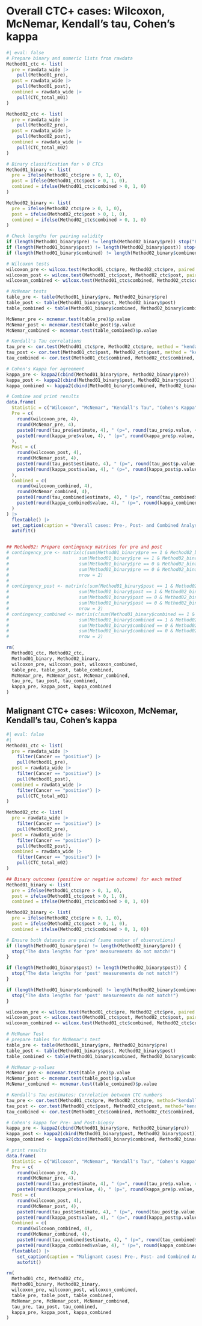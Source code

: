 # Overall CTC+ cases: Wilcoxon, McNemar, Kendall's tau, Cohen's kappa
```r
#| eval: false
# Prepare binary and numeric lists from rawdata
Method01_ctc <- list(
  pre = rawdata_wide |>
    pull(Method01_pre),
  post = rawdata_wide |>
    pull(Method01_post),
  combined = rawdata_wide |>
    pull(CTC_total_m01)
)

Method02_ctc <- list(
  pre = rawdata_wide |>
    pull(Method02_pre),
  post = rawdata_wide |>
    pull(Method02_post),
  combined = rawdata_wide |>
    pull(CTC_total_m02)
)

# Binary classification for > 0 CTCs
Method01_binary <- list(
  pre = ifelse(Method01_ctc$pre > 0, 1, 0),
  post = ifelse(Method01_ctc$post > 0, 1, 0),
  combined = ifelse(Method01_ctc$combined > 0, 1, 0)
)

Method02_binary <- list(
  pre = ifelse(Method02_ctc$pre > 0, 1, 0),
  post = ifelse(Method02_ctc$post > 0, 1, 0),
  combined = ifelse(Method02_ctc$combined > 0, 1, 0)
)

# Check lengths for pairing validity
if (length(Method01_binary$pre) != length(Method02_binary$pre)) stop("Pre data lengths mismatch")
if (length(Method01_binary$post) != length(Method02_binary$post)) stop("Post data lengths mismatch")
if (length(Method01_binary$combined) != length(Method02_binary$combined)) stop("Combined data lengths mismatch")

# Wilcoxon tests
wilcoxon_pre <- wilcox.test(Method01_ctc$pre, Method02_ctc$pre, paired = TRUE, exact = FALSE)$p.value
wilcoxon_post <- wilcox.test(Method01_ctc$post, Method02_ctc$post, paired = TRUE, exact = FALSE)$p.value
wilcoxon_combined <- wilcox.test(Method01_ctc$combined, Method02_ctc$combined, paired = TRUE, exact = FALSE)$p.value

# McNemar tests
table_pre <- table(Method01_binary$pre, Method02_binary$pre)
table_post <- table(Method01_binary$post, Method02_binary$post)
table_combined <- table(Method01_binary$combined, Method02_binary$combined)

McNemar_pre <- mcnemar.test(table_pre)$p.value
McNemar_post <- mcnemar.test(table_post)$p.value
McNemar_combined <- mcnemar.test(table_combined)$p.value

# Kendall's Tau correlations
tau_pre <- cor.test(Method01_ctc$pre, Method02_ctc$pre, method = "kendall")
tau_post <- cor.test(Method01_ctc$post, Method02_ctc$post, method = "kendall")
tau_combined <- cor.test(Method01_ctc$combined, Method02_ctc$combined, method = "kendall")

# Cohen's Kappa for agreement
kappa_pre <- kappa2(cbind(Method01_binary$pre, Method02_binary$pre))
kappa_post <- kappa2(cbind(Method01_binary$post, Method02_binary$post))
kappa_combined <- kappa2(cbind(Method01_binary$combined, Method02_binary$combined))

# Combine and print results
data.frame(
  Statistic = c("Wilcoxon", "McNemar", "Kendall's Tau", "Cohen's Kappa"),
  Pre = c(
    round(wilcoxon_pre, 4),
    round(McNemar_pre, 4),
    paste0(round(tau_pre$estimate, 4), " (p=", round(tau_pre$p.value, 4), ")"),
    paste0(round(kappa_pre$value, 4), " (p=", round(kappa_pre$p.value, 4), ")")
  ),
  Post = c(
    round(wilcoxon_post, 4),
    round(McNemar_post, 4),
    paste0(round(tau_post$estimate, 4), " (p=", round(tau_post$p.value, 4), ")"),
    paste0(round(kappa_post$value, 4), " (p=", round(kappa_post$p.value, 4), ")")
  ),
  Combined = c(
    round(wilcoxon_combined, 4),
    round(McNemar_combined, 4),
    paste0(round(tau_combined$estimate, 4), " (p=", round(tau_combined$p.value, 4), ")"),
    paste0(round(kappa_combined$value, 4), " (p=", round(kappa_combined$p.value, 4), ")")
  )
) |>
  flextable() |>
  set_caption(caption = "Overall cases: Pre-, Post- and Combined Analysis") |>
  autofit()


## Method02: Prepare contingency matrices for pre and post
# contingency_pre <- matrix(c(sum(Method01_binary$pre == 1 & Method02_binary$pre == 1),
#                          sum(Method01_binary$pre == 1 & Method02_binary$pre == 0),
#                          sum(Method01_binary$pre == 0 & Method02_binary$pre == 1),
#                          sum(Method01_binary$pre == 0 & Method02_binary$pre == 0)),
#                          nrow = 2)
# 
# contingency_post <- matrix(c(sum(Method01_binary$post == 1 & Method02_binary$post == 1),
#                          sum(Method01_binary$post == 1 & Method02_binary$post == 0),
#                          sum(Method01_binary$post == 0 & Method02_binary$post == 1),
#                          sum(Method01_binary$post == 0 & Method02_binary$post == 0)),
#                          nrow = 2)
# contingency_combined <- matrix(c(sum(Method01_binary$combined == 1 &                         #                                      Method02_binary$combined == 1),
#                          sum(Method01_binary$combined == 1 & Method02_binary$combined == 0),
#                          sum(Method01_binary$combined == 0 & Method02_binary$combined == 1),
#                          sum(Method01_binary$combined == 0 & Method02_binary$combined == 0)),
#                          nrow = 2)

rm(
  Method01_ctc, Method02_ctc,
  Method01_binary, Method02_binary,
  wilcoxon_pre, wilcoxon_post, wilcoxon_combined,
  table_pre, table_post, table_combined,
  McNemar_pre, McNemar_post, McNemar_combined,
  tau_pre, tau_post, tau_combined,
  kappa_pre, kappa_post, kappa_combined
)

```

## Malignant CTC+ cases: Wilcoxon, McNemar, Kendall's tau, Cohen's kappa
```r
#| eval: false
#| 
Method01_ctc <- list(
  pre = rawdata_wide |> 
    filter(Cancer == "positive") |> 
    pull(Method01_pre),
  post = rawdata_wide |>
    filter(Cancer == "positive") |> 
    pull(Method01_post),
  combined = rawdata_wide |>
    filter(Cancer == "positive") |> 
    pull(CTC_total_m01)
)

Method02_ctc <- list(
  pre = rawdata_wide |>
    filter(Cancer == "positive") |> 
    pull(Method02_pre),
  post = rawdata_wide |>
    filter(Cancer == "positive") |> 
    pull(Method02_post),
  combined = rawdata_wide |>
    filter(Cancer == "positive") |> 
    pull(CTC_total_m02)
)

## Binary outcomes (positive or negative outcome) for each method
Method01_binary <- list(
  pre = ifelse(Method01_ctc$pre > 0, 1, 0),
  post = ifelse(Method01_ctc$post > 0, 1, 0),
  combined = ifelse(Method01_ctc$combined > 0, 1, 0))

Method02_binary <- list(
  pre = ifelse(Method02_ctc$pre > 0, 1, 0),
  post = ifelse(Method02_ctc$post > 0, 1, 0),
  combined = ifelse(Method02_ctc$combined > 0, 1, 0))

# Ensure both datasets are paired (same number of observations)
if (length(Method01_binary$pre) != length(Method02_binary$pre)) {
  stop("The data lengths for 'pre' measurements do not match!")
}

if (length(Method01_binary$post) != length(Method02_binary$post)) {
  stop("The data lengths for 'post' measurements do not match!")
}

if (length(Method01_binary$combined) != length(Method02_binary$combined)) {
  stop("The data lengths for 'post' measurements do not match!")
}

wilcoxon_pre <- wilcox.test(Method01_ctc$pre, Method02_ctc$pre, paired = TRUE, exact=FALSE)$p.value
wilcoxon_post <- wilcox.test(Method01_ctc$post, Method02_ctc$post, paired = TRUE, exact=FALSE)$p.value
wilcoxon_combined <- wilcox.test(Method01_ctc$combined, Method02_ctc$combined, paired = TRUE, exact=FALSE)$p.value

# McNemar Test
# prepare tables for McNemar's test
table_pre <- table(Method01_binary$pre, Method02_binary$pre)
table_post <- table(Method01_binary$post, Method02_binary$post)
table_combined <- table(Method01_binary$combined, Method02_binary$combined)

# McNemar p-values
McNemar_pre <- mcnemar.test(table_pre)$p.value
McNemar_post <- mcnemar.test(table_post)$p.value
McNemar_combined <- mcnemar.test(table_combined)$p.value

# Kendall's Tau estimates: Correlation between CTC numbers
tau_pre <- cor.test(Method01_ctc$pre, Method02_ctc$pre, method="kendall")
tau_post <- cor.test(Method01_ctc$post, Method02_ctc$post, method="kendall")
tau_combined <- cor.test(Method01_ctc$combined, Method02_ctc$combined, method="kendall")

# Cohen's kappa for Pre- and Post-biopsy
kappa_pre <- kappa2(cbind(Method01_binary$pre, Method02_binary$pre))
kappa_post <- kappa2(cbind(Method01_binary$post, Method02_binary$post))
kappa_combined <- kappa2(cbind(Method01_binary$combined, Method02_binary$combined))

# print results
data.frame(
  Statistic = c("Wilcoxon", "McNemar", "Kendall's Tau", "Cohen's Kappa"),
  Pre = c(
    round(wilcoxon_pre, 4),
    round(McNemar_pre, 4),
    paste0(round(tau_pre$estimate, 4), " (p=", round(tau_pre$p.value, 4), ")"),
    paste0(round(kappa_pre$value, 4), " (p=", round(kappa_pre$p.value, 4), ")")),
  Post = c(
    round(wilcoxon_post, 4),
    round(McNemar_post, 4),
    paste0(round(tau_post$estimate, 4), " (p=", round(tau_post$p.value, 4), ")"),
    paste0(round(kappa_post$value, 4), " (p=", round(kappa_post$p.value, 4), ")")),
  Combined = c(
    round(wilcoxon_combined, 4),
    round(McNemar_combined, 4),
    paste0(round(tau_combined$estimate, 4), " (p=", round(tau_combined$p.value, 4), ")"),
    paste0(round(kappa_combined$value, 4), " (p=", round(kappa_combined$p.value, 4), ")"))) |>
  flextable() |>
    set_caption(caption = "Malignant cases: Pre-, Post- and Combined Analysis") |>
    autofit()

rm(
  Method01_ctc, Method02_ctc,
  Method01_binary, Method02_binary,
  wilcoxon_pre, wilcoxon_post, wilcoxon_combined,
  table_pre, table_post, table_combined,
  McNemar_pre, McNemar_post, McNemar_combined,
  tau_pre, tau_post, tau_combined,
  kappa_pre, kappa_post, kappa_combined
)

```